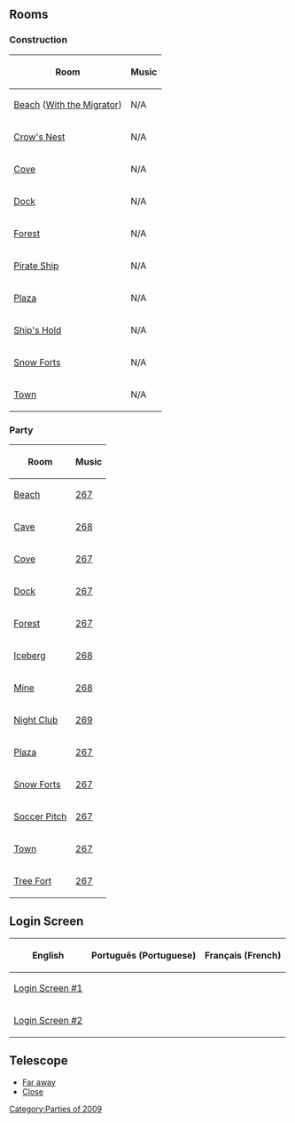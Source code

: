 {{NeedSWFs}}





==Rooms==
===Construction===
<center>
{|class="wikitable" border="1"
!Room!!Music
|-
|[[Media:RoomsBeach-AdventureParty2009Const.swf|Beach]] ([http://archives.clubpenguinwiki.info/swf.cpcheats.info/rooms/2009/rockhopper_may_2009/beach.swf With the Migrator])||N/A
|-
|[http://archives.clubpenguinwiki.info/swf.cpcheats.info/rooms/2009/rockhopper_may_2009/shipnest.swf Crow's Nest]||N/A
|-
|[[Media:RoomsCove-AdventureParty2009Const.swf|Cove]]||N/A
|-
|[[Media:RoomsDock-AdventureParty2009Const.swf|Dock]]||N/A
|-
|[[Media:RoomsForest-AdventureParty2009Const.swf|Forest]]||N/A
|-
|[http://archives.clubpenguinwiki.info/swf.cpcheats.info/rooms/2009/rockhopper_may_2009/ship.swf Pirate Ship]||N/A
|-
|[[Media:RoomsPlaza-AdventureParty2009Const.swf|Plaza]]||N/A
|-
|[http://archives.clubpenguinwiki.info/swf.cpcheats.info/rooms/2009/rockhopper_may_2009/ship.swf Ship's Hold]||N/A
|-
|[[Media:RoomsForts-AdventureParty2009Const.swf|Snow Forts]]||N/A
|-
|[[Media:RoomsTown-AdventureParty2009Const.swf|Town]]||N/A
|}
</center>


===Party===
<center>
{|class="wikitable" border="1"
!Room!!Music
|-
|[[Media:RoomsBeach-AdventureParty2009.swf|Beach]]||[[Media:Music267.swf|267]]
|-
|[[Media:RoomsCave-AdventureParty2009.swf|Cave]]||[[Media:Music268.swf|268]]
|-
|[[Media:RoomsCove-AdventureParty2009.swf|Cove]]||[[Media:Music267.swf|267]]
|-
|[[Media:RoomsDock-AdventureParty2009.swf|Dock]]||[[Media:Music267.swf|267]]
|-
|[[Media:RoomsForest-AdventureParty2009.swf|Forest]]||[[Media:Music267.swf|267]]
|-
|[[Media:RoomsBerg-AdventureParty2009.swf|Iceberg]]||[[Media:Music268.swf|268]]
|-
|[[Media:RoomsMine-AdventureParty2009.swf|Mine]]||[[Media:Music268.swf|268]]
|-
|[[Media:RoomsDance-AdventureParty2009.swf|Night Club]]||[[Media:Music269.swf|269]]
|-
|[[Media:RoomsPlaza-AdventureParty2009.swf|Plaza]]||[[Media:Music267.swf|267]]
|-
|[[Media:RoomsForts-AdventureParty2009.swf|Snow Forts]]||[[Media:Music267.swf|267]]
|-
|[[Media:RoomsRink-AdventureParty2009.swf|Soccer Pitch]]||[[Media:Music267.swf|267]]
|-
|[[Media:RoomsTown-AdventureParty2009.swf|Town]]||[[Media:Music267.swf|267]]
|-
|[[Media:TreeForts-AdventureParty2009.swf|Tree Fort]]||[[Media:Music267.swf|267]]
|}
</center>

==Login Screen==
<center>
{|class="wikitable" border="1"
!English
!Português (Portuguese)
!Français (French)
|-
|[[Media:AdventureParty2009ENLoginScreen1.swf|Login Screen #1]]||||
|-
|[[Media:AdventureParty2009ENLoginScreen2.swf|Login Screen #2]]||||
|}
</center>

==Telescope==
*[http://archives.clubpenguinwiki.info/swf.cpcheats.info/rooms/2009/rockhopper_may_2009/telescope/comingfaraway.swf Far away]
*[http://archives.clubpenguinwiki.info/swf.cpcheats.info/rooms/2009/rockhopper_may_2009/telescope/comingclose.swf Close]

{{Parties}}

[[Category:Parties of 2009]]